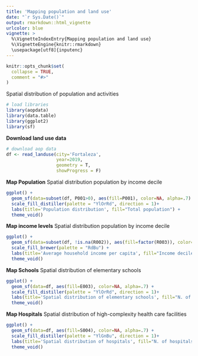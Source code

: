 ```yaml
---
title: 'Mapping population and land use'
date: "`r Sys.Date()`"
output: rmarkdown::html_vignette
urlcolor: blue
vignette: >
  %\VignetteIndexEntry{Mapping population and land use} 
  %\VignetteEngine{knitr::rmarkdown} 
  \usepackage[utf8]{inputenc}
---
```


```r
knitr::opts_chunk$set(
  collapse = TRUE,
  comment = "#>"
)

```

Spatial distribution of population and activities


```r
# load libraries
library(aopdata)
library(data.table)
library(ggplot2)
library(sf)
```

**Download land use data**
```r

# download aop data
df <- read_landuse(city='Fortaleza',
                   year=2019,
                   geometry = T,
                   showProgress = F)

```

**Map Population**
Spatial distribution population by income decile

```r
ggplot() +
  geom_sf(data=subset(df, P001>0), aes(fill=P001), color=NA, alpha=.7) +
  scale_fill_distiller(palette = "YlOrRd", direction = 1)+
  labs(title='Population distribution', fill="Total population") +
  theme_void()

```

**Map income levels**
Spatial distribution population by income decile

```r
ggplot() +
  geom_sf(data=subset(df, !is.na(R002)), aes(fill=factor(R003)), color=NA, alpha=.7) +
  scale_fill_brewer(palette = "RdBu") +
  labs(title='Average household income per capita', fill="Income decile") +
  theme_void()

```
**Map Schools**
Spatial distribution of elementary schools

```r
ggplot() +
  geom_sf(data=df, aes(fill=E003), color=NA, alpha=.7) +
  scale_fill_distiller(palette = "YlOrRd", direction = 1)+
  labs(title='Spatial distribution of elementary schools', fill="N. of schools") +
  theme_void()

```

**Map Hospitals**
Spatial distribution of high-complexity health care facilities

```r
ggplot() +
  geom_sf(data=df, aes(fill=S004), color=NA, alpha=.7) +
  scale_fill_distiller(palette = "YlGnBu", direction = 1)+
  labs(title='Spatial distribution of hospitals', fill="N. of hospitals") +
  theme_void()

```
